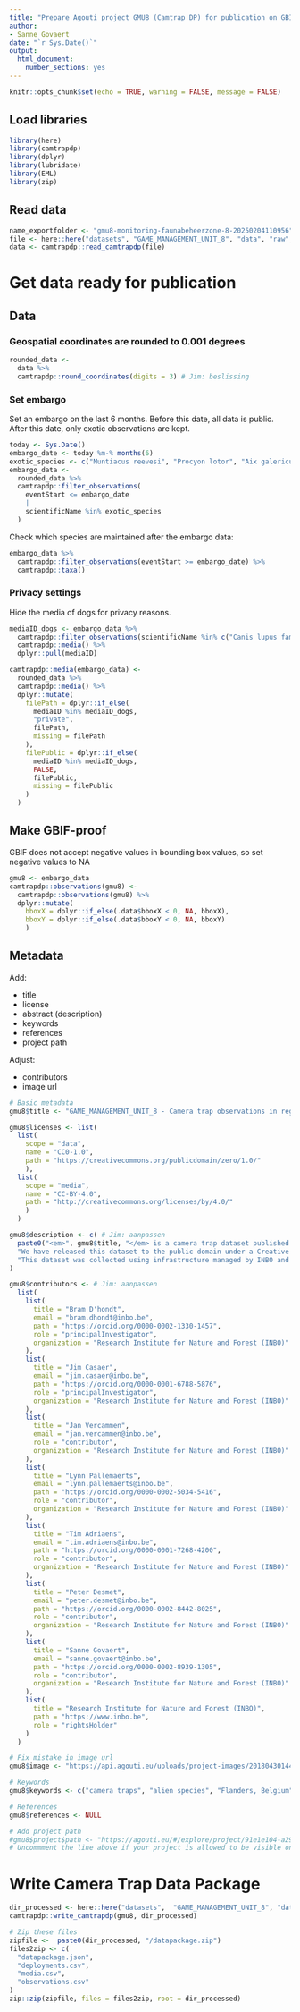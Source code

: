 ```yaml
---
title: "Prepare Agouti project GMU8 (Camtrap DP) for publication on GBIF"
author: 
- Sanne Govaert
date: "`r Sys.Date()`"
output:
  html_document:
    number_sections: yes
---
```


```r
knitr::opts_chunk$set(echo = TRUE, warning = FALSE, message = FALSE)
```

## Load libraries

```r
library(here)
library(camtrapdp)
library(dplyr) 
library(lubridate)
library(EML)
library(zip)
```

## Read data

```r
name_exportfolder <- "gmu8-monitoring-faunabeheerzone-8-20250204110956"
file <- here::here("datasets", "GAME_MANAGEMENT_UNIT_8", "data", "raw", name_exportfolder, "datapackage.json")
data <- camtrapdp::read_camtrapdp(file)
```

# Get data ready for publication

## Data

### Geospatial coordinates are rounded to 0.001 degrees

```r
rounded_data <-
  data %>% 
  camtrapdp::round_coordinates(digits = 3) # Jim: beslissing
```

### Set embargo

Set an embargo on the last 6 months. Before this date, all data is public. After this date, only exotic observations are kept.

```r
today <- Sys.Date()
embargo_date <- today %m-% months(6)
exotic_species <- c("Muntiacus reevesi", "Procyon lotor", "Aix galericulata", "Cervus nippon", "Dama dama")
embargo_data <- 
  rounded_data %>% 
  camtrapdp::filter_observations(
    eventStart <= embargo_date
    |
    scientificName %in% exotic_species
  )
```

Check which species are maintained after the embargo data:

```r
embargo_data %>%
  camtrapdp::filter_observations(eventStart >= embargo_date) %>% 
  camtrapdp::taxa()
```


### Privacy settings

Hide the media of dogs for privacy reasons.

```r
mediaID_dogs <- embargo_data %>% 
  camtrapdp::filter_observations(scientificName %in% c("Canis lupus familiaris")) %>% 
  camtrapdp::media() %>% 
  dplyr::pull(mediaID)

camtrapdp::media(embargo_data) <-
  rounded_data %>%
  camtrapdp::media() %>%
  dplyr::mutate(
    filePath = dplyr::if_else(
      mediaID %in% mediaID_dogs,
      "private",
      filePath,
      missing = filePath
    ),
    filePublic = dplyr::if_else(
      mediaID %in% mediaID_dogs,
      FALSE,
      filePublic,
      missing = filePublic
    )
  )
```

## Make GBIF-proof

GBIF does not accept negative values in bounding box values, so set negative values to NA

```r
gmu8 <- embargo_data
camtrapdp::observations(gmu8) <- 
  camtrapdp::observations(gmu8) %>%
  dplyr::mutate(
    bboxX = dplyr::if_else(.data$bboxX < 0, NA, bboxX),
    bboxY = dplyr::if_else(.data$bboxY < 0, NA, bboxY)
    )
```
 

## Metadata

Add:

- title
- license
- abstract (description)
- keywords
- references
- project path

Adjust:

- contributors
- image url

```r
# Basic metadata
gmu8$title <- "GAME_MANAGEMENT_UNIT_8 - Camera trap observations in region Hallerbos - Hoegaarden, Belgium" # Jim: aanpassen

gmu8$licenses <- list(
  list(
    scope = "data", 
    name = "CC0-1.0", 
    path = "https://creativecommons.org/publicdomain/zero/1.0/"
    ), 
  list(
    scope = "media",
    name = "CC-BY-4.0",
    path = "http://creativecommons.org/licenses/by/4.0/"
    )
  )

gmu8$description <- c( # Jim: aanpassen
  paste0("<em>", gmu8$title, "</em> is a camera trap dataset published by the <a href=\"https://www.inbo.be/en\">Research Institute of Nature and Forest (INBO)</a>. It contains camera trapping data collected for the monitoring of Chinese gmu8 (<i>Muntiacus reevesi</i>) in the Region of Flanders with respect to Regulation EU nr. 1143/2014. The monitoring is performed in close collaboration with the Agency for Nature and Forest (ANB). Several forest areas east of Antwerp were sampled for animal wildlife, since Chinese gmu8 is known to occur in the wider region since about 2012. The main area of study is Park Vordenstein, a government-owned woodland park that is open to the public. Camera traps were installed per forest area, in northerly direction at a height of about 50 cm. The number of camera traps varied per area and per year. Images from the camera traps were uploaded to <a href=\"https://www.agouti.eu\">Agouti</a> for data annotation. All observations of gmu8 were double-checked in the framework of further analyses. Issues with the dataset can be reported at <a href=\"https://github.com/inbo/camera-trap-datasets/issues\">https://github.com/inbo/camera-trap-datasets/issues</a>."),
  "We have released this dataset to the public domain under a Creative Commons Zero waiver. We would appreciate it if you follow the INBO norms for data use (<a href=\"https://www.inbo.be/en/norms-data-use\">https://www.inbo.be/en/norms-data-use</a>) when using the data. If you have any questions regarding this dataset, don't hesitate to contact us via the contact information provided in the metadata or via opendata@inbo.be.",
  "This dataset was collected using infrastructure managed by INBO and financed by the Research Foundation - Flanders (FWO) as part of the Belgian contribution to LifeWatch."
)

gmu8$contributors <- # Jim: aanpassen
  list(
    list(
      title = "Bram D'hondt",
      email = "bram.dhondt@inbo.be",
      path = "https://orcid.org/0000-0002-1330-1457",
      role = "principalInvestigator",
      organization = "Research Institute for Nature and Forest (INBO)"
    ),
    list(
      title = "Jim Casaer",
      email = "jim.casaer@inbo.be",
      path = "https://orcid.org/0000-0001-6788-5876",
      role = "principalInvestigator",
      organization = "Research Institute for Nature and Forest (INBO)"
    ),
    list(
      title = "Jan Vercammen",
      email = "jan.vercammen@inbo.be",
      role = "contributor",
      organization = "Research Institute for Nature and Forest (INBO)"
    ),
    list(
      title = "Lynn Pallemaerts",
      email = "lynn.pallemaerts@inbo.be",
      path = "https://orcid.org/0000-0002-5034-5416",
      role = "contributor",
      organization = "Research Institute for Nature and Forest (INBO)"
    ),
    list(
      title = "Tim Adriaens",
      email = "tim.adriaens@inbo.be",
      path = "https://orcid.org/0000-0001-7268-4200",
      role = "contributor",
      organization = "Research Institute for Nature and Forest (INBO)"
    ),
    list(
      title = "Peter Desmet",
      email = "peter.desmet@inbo.be",
      path = "https://orcid.org/0000-0002-8442-8025",
      role = "contributor",
      organization = "Research Institute for Nature and Forest (INBO)"
    ),
    list(
      title = "Sanne Govaert",
      email = "sanne.govaert@inbo.be",
      path = "https://orcid.org/0000-0002-8939-1305",
      role = "contributor",
      organization = "Research Institute for Nature and Forest (INBO)"
    ),
    list(
      title = "Research Institute for Nature and Forest (INBO)",
      path = "https://www.inbo.be",
      role = "rightsHolder"
    )
  )

# Fix mistake in image url
gmu8$image <- "https://api.agouti.eu/uploads/project-images/20180430144018-IMG_0612.JPG"

# Keywords
gmu8$keywords <- c("camera traps", "alien species", "Flanders, Belgium", "Mammalia", "birds", "Lifewatch", "invasive alien species")

# References
gmu8$references <- NULL

# Add project path
#gmu8$project$path <- "https://agouti.eu/#/explore/project/91e1e104-a296-461e-af79-eeb6cb3e6c7f"
# Uncommment the line above if your project is allowed to be visible on the public homepage and portal of Agouti (need to be checked off in the settings)
```


# Write Camera Trap Data Package

```r
dir_processed <- here::here("datasets",  "GAME_MANAGEMENT_UNIT_8", "data", "processed")
camtrapdp::write_camtrapdp(gmu8, dir_processed)

# Zip these files
zipfile <-  paste0(dir_processed, "/datapackage.zip")
files2zip <- c(
  "datapackage.json",
  "deployments.csv",
  "media.csv",
  "observations.csv"
)
zip::zip(zipfile, files = files2zip, root = dir_processed)
```

